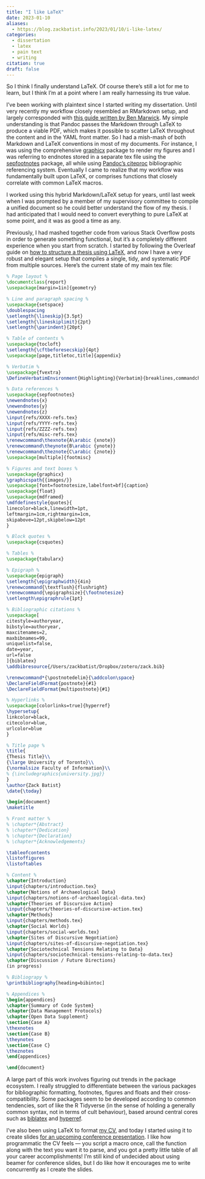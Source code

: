 ```yaml
---
title: "I like LaTeX"
date: 2023-01-10
aliases: 
  - https://blog.zackbatist.info/2023/01/10/i-like-latex/
categories: 
  - dissertation
  - latex
  - pain text
  - writing
citation: true
draft: false
---
```


So I think I finally understand LaTeX. Of course there's still a lot for me to learn, but I think I'm at a point where I am really harnessing its true value.

I've been working with plaintext since I started writing my dissertation. Until very recently my workflow closely resembled an RMarkdown setup, and largely corresponded with [this guide written by Ben Marwick](https://github.com/benmarwick/atom-for-scholarly-writing-with-markdown). My simple understanding is that Pandoc passes the Markdown through LaTeX to produce a viable PDF, which makes it possible to scatter LaTeX throughout the content and in the YAML front matter. So I had a mish-mash of both Markdown and LaTeX conventions in most of my documents. For instance, I was using the comprehensive [graphicx](https://ctan.org/pkg/graphicx?lang=en) package to render my figures and I was referring to endnotes stored in a separate tex file using the [sepfootnotes](https://ctan.org/pkg/sepfootnotes?lang=en) package, all while using [Pandoc's citeproc](https://pandoc.org/MANUAL.html#citations) bibliographic referencing system. Eventually I came to realize that my workflow was fundamentally built upon LaTeX, or comprises functions that closely correlate with common LaTeX macros.

I worked using this hybrid Markdown/LaTeX setup for years, until last week when I was prompted by a member of my supervisory committee to compile a unified document so he could better understand the flow of my thesis. I had anticipated that I would need to convert everything to pure LaTeX at some point, and it was as good a time as any.

Previously, I had mashed together code from various Stack Overflow posts in order to generate something functional, but it's a completely different experience when you start from scratch. I started by following the Overleaf guide on [how to structure a thesis using LaTeX](https://www.overleaf.com/learn/latex/How_to_Write_a_Thesis_in_LaTeX_(Part_1)%3A_Basic_Structure), and now I have a very robust and elegant setup that compiles a single, tidy, and systematic PDF from multiple sources. Here's the current state of my main tex file:

```latex
% Page layout %
\documentclass{report}
\usepackage[margin=1in]{geometry}

% Line and paragraph spacing %
\usepackage{setspace}
\doublespacing
\setlength{\lineskip}{3.5pt}
\setlength{\lineskiplimit}{2pt}
\setlength{\parindent}{20pt}

% Table of contents %
\usepackage{tocloft}
\setlength{\cftbeforesecskip}{4pt}
\usepackage[page,titletoc,title]{appendix}

% Verbatim %
\usepackage{fvextra}
\DefineVerbatimEnvironment{Highlighting}{Verbatim}{breaklines,commandchars=\\\{\},breaksymbol=}

% Data references %
\usepackage{sepfootnotes}
\newendnotes{x}
\newendnotes{y}
\newendnotes{z}
\input{refs/XXXX-refs.tex}
\input{refs/YYYY-refs.tex}
\input{refs/ZZZZ-refs.tex}
\input{refs/misc-refs.tex}
\renewcommand\thexnote{A\arabic {xnote}}
\renewcommand\theynote{B\arabic {ynote}}
\renewcommand\theznote{C\arabic {znote}}
\usepackage[multiple]{footmisc}

% Figures and text boxes %
\usepackage{graphicx}
\graphicspath{{images/}}
\usepackage[font=footnotesize,labelfont=bf]{caption}
\usepackage{float}
\usepackage{mdframed}
\mdfdefinestyle{quotes}{
linecolor=black,linewidth=1pt,
leftmargin=1cm,rightmargin=1cm,
skipabove=12pt,skipbelow=12pt
}

% Block quotes %
\usepackage{csquotes}

% Tables %
\usepackage{tabularx}

% Epigraph %
\usepackage{epigraph}
\setlength{\epigraphwidth}{4in}
\renewcommand{\textflush}{flushright}
\renewcommand{\epigraphsize}{\footnotesize}
\setlength\epigraphrule{1pt}

% Bibliographic citations %
\usepackage[
citestyle=authoryear,
bibstyle=authoryear,
maxcitenames=2,
maxbibnames=99,
uniquelist=false,
date=year,
url=false
]{biblatex}
\addbibresource{/Users/zackbatist/Dropbox/zotero/zack.bib}

\renewcommand*{\postnotedelim}{\addcolon\space}
\DeclareFieldFormat{postnote}{#1}
\DeclareFieldFormat{multipostnote}{#1}

% Hyperlinks %
\usepackage[colorlinks=true]{hyperref}
\hypersetup{
linkcolor=black,
citecolor=blue,
urlcolor=blue
}

% Title page %
\title{
{Thesis Title}\\
{\large University of Toronto}\\
{\normalsize Faculty of Information}\\
% {\includegraphics{university.jpg}}
}
\author{Zack Batist}
\date{\today}

\begin{document}
\maketitle

% Front matter %
% \chapter*{Abstract}
% \chapter*{Dedication}
% \chapter*{Declaration}
% \chapter*{Acknowledgements}

\tableofcontents
\listoffigures
\listoftables

% Content %
\chapter{Introduction}
\input{chapters/introduction.tex}
\chapter{Notions of Archaeological Data}
\input{chapters/notions-of-archaeological-data.tex}
\chapter{Theories of Discursive Action}
\input{chapters/theories-of-discursive-action.tex}
\chapter{Methods}
\input{chapters/methods.tex}
\chapter{Social Worlds}
\input{chapters/social-worlds.tex}
\chapter{Sites of Discursive Negotiation}
\input{chapters/sites-of-discursive-negotiation.tex}
\chapter{Sociotechnical Tensions Relating to Data}
\input{chapters/sociotechnical-tensions-relating-to-data.tex}
\chapter{Discussion / Future Directions}
(in progress)

% Bibliograpy %
\printbibliography[heading=bibintoc]

% Appendices %
\begin{appendices}
\chapter{Summary of Code System}
\chapter{Data Management Protocols}
\chapter{Open Data Supplement}
\section{Case A}
\thexnotes
\section{Case B}
\theynotes
\section{Case C}
\theznotes
\end{appendices}

\end{document}
```

A large part of this work involves figuring out trends in the package ecosystem. I really struggled to differentiate between the various packages for bibliographic formatting, footnotes, figures and floats and their cross-compatibility. Some packages seem to be developed according to common tendencies, sort of like the R Tidyverse (in the sense of holding a generally common syntax, not in terms of cult behaviour), based around central cores such as [biblatex](https://ctan.org/pkg/biblatex?lang=en) and [hyperref](https://ctan.org/pkg/hyperref?lang=en).

I've also been using LaTeX to format [my CV](../../cv.pdf), and today I started using it to create slides [for an upcoming conference presentation](https://dab23.archaeological.science/abstracts/batist/). I like how programmatic the CV feels — you script a macro once, call the function along with the text you want it to parse, and you got a pretty little table of all your career accomplishments! I'm still kind of undecided about using beamer for conference slides, but I do like how it encourages me to write concurrently as I create the slides.

